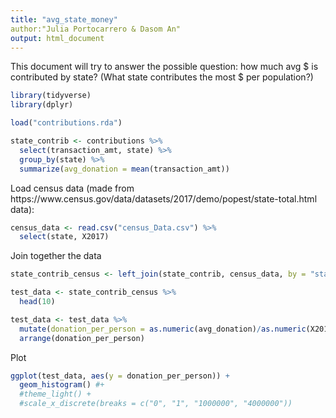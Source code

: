 ```yaml
---
title: "avg_state_money"
author:"Julia Portocarrero & Dasom An"
output: html_document
---
```


This document will try to answer the possible question: how much avg $ is contributed by state? (What state contributes the most $ per population?)

```r
library(tidyverse)
library(dplyr)
```

```r
load("contributions.rda")
```


```r
state_contrib <- contributions %>%
  select(transaction_amt, state) %>%
  group_by(state) %>%
  summarize(avg_donation = mean(transaction_amt))

```

Load census data (made from https://www.census.gov/data/datasets/2017/demo/popest/state-total.html data): 

```r
census_data <- read.csv("census_Data.csv") %>%
  select(state, X2017)
```

Join together the data
```r
state_contrib_census <- left_join(state_contrib, census_data, by = "state", na.rm = TRUE)

test_data <- state_contrib_census %>%
  head(10) 

test_data <- test_data %>%
  mutate(donation_per_person = as.numeric(avg_donation)/as.numeric(X2017)) %>%
  arrange(donation_per_person)
```

Plot
```r
ggplot(test_data, aes(y = donation_per_person)) +
  geom_histogram() #+
  #theme_light() +
  #scale_x_discrete(breaks = c("0", "1", "1000000", "4000000"))
```


